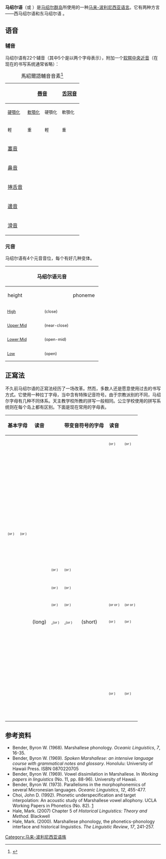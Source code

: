 {{Infobox Language
|name=马绍尔语
|nativename={{unicode|Kajin M̧ajeļ}} 或{{unicode|Kajin Majõl}}
|familycolor=Austronesian
|states={{flag|马绍尔群岛}}、{{flag|瑙鲁}}
|speakers=43,900 (1979)
|fam2=[[马来-波利尼西亚语族|马来-波利尼西亚语族]]
|fam3=[[大洋洲语族|大洋洲语族]]
|fam4=[[中-東部大洋洲語群|中-東部大洋洲語群]]
|fam5=[[密克罗尼西亚语|密克罗尼西亚语]]
|fam6=Micronesian Proper
|fam7=Nuclear Micronesian
|nation={{MHL}} (与[[英语|英语]]同为官方语言)
|iso1=mh|iso2=mah|iso3=mah}}

'''马绍尔语'''（{{lang-mh|Kajin M̧ajeļ}}或{{lang|mh|Kajin Majõl}} {{IPA-mh|kɑ͡æzʲinʲ(e͡ɤ) mˠɑɑ̯zʲɛ͡ʌɫ|}}）是[[马绍尔群岛|马绍尔群岛]]所使用的一种[[马来-波利尼西亚语系|马来-波利尼西亚语言]]。它有两种方言——西马绍尔语和东马绍尔语 。

==语音==
===辅音===
马绍尔语有22个辅音（其中5个是以两个字母表示），附加一个[[软腭中央近音|软腭中央近音]]（在现在的书写系统通常省略）：

{| class="wikitable" style="text-align:center;"
|+馬紹爾語輔音音素<ref name="c14">{{Harvcoltxt|Choi|1992|p=14}}</ref>
|-
! rowspan="3" | 
! colspan="2" | [[唇音|唇音]]
! colspan="3" | [[舌冠音|舌冠音]]
! colspan="2" | [[舌背音|舌背音]]
|-
! <small>[[顎音化|硬顎化]]</small> !! <small>[[軟顎化|軟顎化]]</small> !! <small>硬顎化</small> !! <small>軟顎化</small> !! <small>圓唇</small> !! <small>（軟顎）</small> !! <small>圓唇</small>
|-
! <small>輕</small>
! <small>重</small>
! <small>輕</small>
! colspan="2" | <small>重</small>
! colspan="2" | <small>重</small>
|-
! [[塞音|塞音]]
| {{IPA|pʲ}} || {{IPA|pˠ}} || {{IPA|tʲ}} || {{IPA|tˠ}} || || {{IPA|k}} || {{IPA|kʷ}}
|-
! [[鼻音_(輔音)|鼻音]]
| {{IPA|mʲ}} || {{IPA|mˠ}} || {{IPA|nʲ}} || {{IPA|nˠ}} || {{IPA|nʷ}} || {{IPA|ŋ}} || {{IPA|ŋʷ}}
|-
! [[捲舌音|捲舌音]]
| || || {{IPA|rʲ}} || {{IPA|rˠ}} || {{IPA|rʷ}} || ||
|-
! [[邊音|邊音]]
| || || {{IPA|lʲ}} || {{IPA|lˠ}} || {{IPA|lʷ}} || ||
|-
! [[半元音|滑音]]
| || || {{IPA|j}} || || || ({{IPA|ɰ}}) || {{IPA|w}}
|}

===元音===
马绍尔语有4个元音音位，每个有好几种变体。

{|border="1" cellspacing="0" cellpadding="2" class="wikitable" style="margin:1em 0 1em 0;border:1px solid #AAAAAA;border-collapse:collapse;background:#f9f9f9;text-align:center;font-size:100%;line-height:1.2;"
|-
!width="40%" colspan="3"| 马绍尔语元音
!width="30%" colspan="3"| Simple realisations
!width="30%" colspan="3"| Main orthographies
|-
!width="30%" rowspan="2" colspan="2"| height
!width="10%" rowspan="2"| phoneme
!width="20%" colspan="2"| unrounded
!width="10%"| rounded
!width="20%" colspan="2"| unrounded
!width="10%"| rounded
|-
!width="10%"| front
!width="20%" colspan="2"| back
!width="10%"| front
!width="20%" colspan="2"| back
|-
!style="font-size:80%;text-align:left;"| [[Close_vowel|High]]
!style="font-size:80%;text-align:left;"| (close)
| {{IPA|/ɨ/}}
| {{IPA|[i]}} || {{IPA|[ɯ]}} || {{IPA|[u]}}
| {{unicode|i}} ||colspan="2"| {{unicode|u}}
|-
!style="font-size:80%;text-align:left;"| [[Near-close_vowel|Upper Mid]]
!style="font-size:80%;text-align:left;"| (near-close)
| {{IPA|/ɘ/}}
| {{IPA|[ɪ]}} || {{IPA|[ɤ]}}<br />(long) || {{IPA|[ʊ]}}
| {{unicode|i}} (or {{unicode|ę}}) || {{unicode|o}} || {{unicode|ū}} (or {{unicode|ü}})
|-
!style="font-size:80%;text-align:left;"| [[Open-mid_vowel|Lower Mid]]
!style="font-size:80%;text-align:left;"| (open-mid)
| {{IPA|/ɜ/}}
| {{IPA|[e]}} || {{IPA|[ʌ]}}<br />(short)
| {{IPA|[o]}}
| {{unicode|e}} || {{unicode|o̧}}  (or {{unicode|o̠}}) || {{unicode|ō}} (or {{unicode|ü}})
|-
!style="font-size:80%;text-align:left;"| [[Open_vowel|Low]]
!style="font-size:80%;text-align:left;"| (open)
| {{IPA|/ɐ/}}
| {{IPA|[ɛ]}} || {{IPA|[ɑ]}}
| {{IPA|[ɔ]}}
|colspan="2"| {{unicode|a}} || {{unicode|ā}} (or {{unicode|ä}})
|}

==正寫法==
不久前马绍尔语的正寫法经历了一场改革。然而，多数人还是愿意使用过去的书写方式。它使用一种拉丁字母，当中含有特殊记音符号。由于宗教派别的不同，马绍尔字母有几种不同体系。天主教学校所教的拼写一般相同。公立学校使用的拼写系统则在每个岛上都有区别。下面是现在常用的字母表。

{|border="1" cellspacing="0" cellpadding="2" class="wikitable"
!colspan="2"| 基本字母 !! 读音
|rowspan="17"|  
!colspan="2"| 带变音符号的字母 !! 读音
|rowspan="17"|  
!colspan="2"| 带长音符号的字母 !! 读音
|-style="font-size:100%;line-height:1.3;text-align:center"
| {{unicode|a}} || {{unicode|A}} || {{IPA|/ɐ/ [ɛ]<br />/ɐ/ [ɑ]}}
|colspan="3"|  
| {{unicode|ā}} <small style="font-size:67%">(or {{unicode|ä}})</small> || {{unicode|Ā}} <small style="font-size:67%">(or {{unicode|Ä}})</small> || {{IPA|/ɐ/ [ɔ]}}
|-style="font-size:100%;line-height:1.3;text-align:center"
| {{unicode|b}} || {{unicode|B}} || {{IPA|/bˠ/}}
|colspan="3"|  
|colspan="3"|  
|-style="font-size:100%;line-height:1.3;text-align:center"
| {{unicode|d}} || {{unicode|D}} || {{IPA|/r̪ˠ/}}
|colspan="3"|  
|colspan="3"|  
|-style="font-size:100%;line-height:1.3;text-align:center"
| {{unicode|e}} || {{unicode|E}} || {{IPA|/ɜ/ [e]}}
|colspan="3"|  
|colspan="3"|  
|-style="font-size:100%;line-height:1.3;text-align:center"
| {{unicode|i}} || {{unicode|I}} || {{IPA|/ɨ/ [i]<br />/ɘ/ [ɪ]}}
|colspan="3"|  
|colspan="3"|  
|-style="font-size:100%;line-height:1.3;text-align:center"
| {{unicode|j}} <small style="font-size:67%">(or {{unicode|y}})</small>{{Citation needed|date=February 2007}} || {{unicode|J}} <small style="font-size:67%">(or {{unicode|Y}})</small>{{Citation needed|date=February 2007}} || {{IPA|/j/ [ʒ]<br />/j/ [j]}}{{Citation needed|date=February 2007}}
|colspan="3"|  
|colspan="3"|  
|-style="font-size:100%;line-height:1.3;text-align:center"
| {{unicode|k}} || {{unicode|K}} || {{IPA|/k/}}
|colspan="3"|  
|colspan="3"|  
|-style="font-size:100%;line-height:1.3;text-align:center"
| {{unicode|l}} || {{unicode|L}} || {{IPA|/l̪ʲ/}}
| {{unicode|ļ}} <small style="font-size:67%">(or {{unicode|ł}})</small> || {{unicode|Ļ}} <small style="font-size:67%">(or {{unicode|Ł}})</small> || {{IPA|/l̪ˠ/}}
|colspan="3"| 
|-style="font-size:100%;line-height:1.3;text-align:center"
| {{unicode|m}} || {{unicode|M}} || {{IPA|/mʲ/}}
| {{unicode|m̧}} <small style="font-size:67%">(or {{unicode|m̠}})</small> || {{unicode|M̧}} <small style="font-size:67%">(or {{unicode|M̠}})</small> || {{IPA|/mˠ/}}
|colspan="3"|  
|-style="font-size:100%;line-height:1.3;text-align:center"
| {{unicode|n}} || {{unicode|N}} || {{IPA|/n̪ʲ/}}
| {{unicode|ņ}} <small style="font-size:67%">(or {{unicode|n̠}})</small> || {{unicode|Ņ}} <small style="font-size:67%">(or {{unicode|N̠}})</small> || {{IPA|/n̪ˠ/}}
| {{unicode|n̄}} <small style="font-size:67%">(or {{unicode|ñ}} or {{unicode|ŋ}})</small> || {{unicode|N̄}} <small style="font-size:67%">(or {{unicode|Ñ}} or {{unicode|Ŋ}})</small>|| {{IPA|/ŋ/}}
|-style="font-size:100%;line-height:1.3;text-align:center"
| {{unicode|o}} || {{unicode|O}} || {{IPA|/ɘ/ [ɤ]}} (long)
| {{unicode|o}}̧ <small style="font-size:67%">(or {{unicode|o̠}})</small> || {{unicode|O}}̧ <small style="font-size:67%">(or {{unicode|O̠}})</small> || {{IPA|/ɜ/ [ʌ]}} (short)
| {{unicode|ō}} <small style="font-size:67%">(or {{unicode|ö}})</small> || {{unicode|Ō}} <small style="font-size:67%">(or {{unicode|Ö}})</small> || {{IPA|/ɜ/ [o]}}
|-style="font-size:100%;line-height:1.3;text-align:center"
| {{unicode|p}} || {{unicode|P}} || {{IPA|/pʲ/}}
|colspan="3"|  
|colspan="3"|  
|-style="font-size:100%;line-height:1.3;text-align:center"
| {{unicode|r}} || {{unicode|R}} || {{IPA|/r̪ʲ/}}
|colspan="3"|  
|colspan="3"|  
|-style="font-size:100%;line-height:1.3;text-align:center"
| {{unicode|t}} || {{unicode|T}} || {{IPA|/t̪ˠ/}}
|colspan="3"|  
|colspan="3"|  
|-style="font-size:100%;line-height:1.3;text-align:center"
| {{unicode|u}} || {{unicode|U}} || {{IPA|/ɨ/ [ɯ]<br />/ɨ/ [u]}}
|colspan="3"|  
| {{unicode|ū}} <small style="font-size:67%">(or {{unicode|ü}})</small> || {{unicode|Ū}} <small style="font-size:67%">(or {{unicode|Ü}})</small> || {{IPA|/ɘ/ [ʊ]}}
|-style="font-size:100%;line-height:1.3;text-align:center"
| {{unicode|w}} || {{unicode|W}} || {{IPA|/w/<br />/ʷ/}}
|colspan="3"|  
|colspan="3"|  
|}

==参考资料==
{{refbegin|2}}
* Bender, Byron W.  (1968).  Marshallese phonology.  ''Oceanic Linguistics'', ''7'', 16-35.    
* Bender, Byron W.   (1969).  ''Spoken Marshallese: an intensive language course with grammatical notes and glossary''. Honolulu: University of Hawaii Press. ISBN 0870220705
* Bender, Byron W.  (1969).  Vowel dissimilation in Marshallese. In ''Working papers in linguistics'' (No. 11, pp. 88-96). University of Hawaii.
* Bender, Byron W.  (1973).  Parallelisms in the morphophonemics of several Micronesian languages.  ''Oceanic Linguistics'', ''12'', 455-477.    
* Choi, John D.  (1992).  Phonetic underspecification and target interpolation: An acoustic study of Marshallese vowel allophony.  UCLA Working Papers in Phonetics (No. 82).    [http://repositories.cdlib.org/cgi/viewcontent.cgi?article=1084&context=uclaling]
*Hale, Mark. (2007) Chapter 5 of  ''Historical Linguistics: Theory and Method''. Blackwell
* Hale, Mark.  (2000).  Marshallese phonology, the phonetics-phonology interface and historical linguistics.  ''The Linguistic Review'', ''17'', 241-257.
{{refend}}

{{Languages of Oceania}}

{{Authority control}}
[[Category:马来-波利尼西亚语族|Category:马来-波利尼西亚语族]]